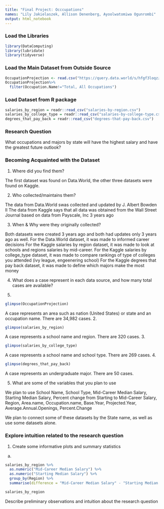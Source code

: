 ```yaml
---
title: "Final Project: Occcupations"
names: "Lily Jakielaszek, Allison Denenberg, Ayoolwatomiwa Ogunrombi"
output: html_notebook
---
```


### Load the Libraries 
```r
library(DataComputing)
library(lubridate)
library(tidyverse)
```

### Load the Main Dataset from Outside Source
```r
OccupationProjection <- read.csv("https://query.data.world/s/hfgf3loqzzbk34aytghvne5sxg3ljr", header=TRUE, stringsAsFactors=FALSE);
OccupationProjection%>%
  filter(Occupation.Name!="Total, All Occupations")
```
### Load Dataset from R package 
```r
salaries_by_region = readr::read_csv("salaries-by-region.csv")
salaries_by_college_type = readr::read_csv("salaries-by-college-type.csv")
degrees_that_pay_back = readr::read_csv("degrees-that-pay-back.csv")
```
### Research Question
What occupations and majors by state will have the highest salary and have the greatest future outlook?

### Becoming Acquainted with the Dataset 
1. Where did you find them?

The first dataset was found on Data.World, the other three datasets were found on Kaggle. 

2. Who collected/maintains them?

The data from Data.World swas collected and updated by J. Albert Bowden II 
The data from Kaggle says that all data was obtained from the Wall Street Journal based on data from Payscale, Inc 3 years ago

3. When & Why were they originally collected?

Both datasets were created 3 years ago and both had updates only 3 years ago as well.
For the Data.World dataset, it was made to informed career decisions 
For the Kaggle salaries by region dataset, it was made to look at schools and regions salaries by mid-career.
For the Kaggle salaries by college_type dataset, it was made to compare rankings of type of colleges you attended (ivy league, engeenering school)
For the Kaggle degrees that pay back dataset, it was made to define which majors make the most money 

4. What does a case represent in each data source, and how many total cases are available?

1. 
```r
glimpse(OccupationProjection)
```
A case represents an area such as nation (United States) or state and an occupation name. There are 34,982 cases.
2.
```r
glimpse(salaries_by_region)
```
A case represents a school name and region. There are 320 cases.
3.
```r
glimpse(salaries_by_college_type)
```
A case represents a school name and school type. There are 269 cases.
4. 
```r
glimpse(degrees_that_pay_back)
```
A case represents an undergraduate major. There are 50 cases. 

5. What are some of the variables that you plan to use

We plan to use School Name, School Type, Mid-Career Median Salary, Starting Median Salary, Percent change from Starting to Mid-Career Salary, Region, Area.name, Occupation.name, Base.Year, Projected.Year, Average.Annual.Openings, Percent.Change 

We plan to connect some of these datasets by the State name, as well as use some datasets alone. 

### Explore intuition related to the research question
1. Create some informative plots and summary statistics 

a. 
```r
salaries_by_region %>%
  as.numeric("Mid-Career Median Salary") %>%
  as.numeric("Starting Median Salary") %>%
  group_by(Region) %>%
  summarise(difference = "Mid-Career Median Salary" - "Starting Median Salary") 

salaries_by_region
```


Describe preliminary observations and intuition about the research question

